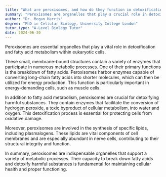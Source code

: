 ```yaml
---
title: "What are peroxisomes, and how do they function in detoxification and fatty acid metabolism?"
summary: "Peroxisomes are organelles that play a crucial role in detoxification and fatty acid metabolism."
author: "Dr. Megan Harris"
degree: "PhD in Cellular Biology, University College London"
tutor_type: "A-Level Biology Tutor"
date: 2024-06-30
---
```


Peroxisomes are essential organelles that play a vital role in detoxification and fatty acid metabolism within eukaryotic cells.

These small, membrane-bound structures contain a variety of enzymes that participate in numerous metabolic processes. One of their primary functions is the breakdown of fatty acids. Peroxisomes harbor enzymes capable of converting long-chain fatty acids into shorter molecules, which can then be utilized for energy production. This function is particularly important in energy-demanding cells, such as muscle cells.

In addition to fatty acid metabolism, peroxisomes are crucial for detoxifying harmful substances. They contain enzymes that facilitate the conversion of hydrogen peroxide, a toxic byproduct of cellular metabolism, into water and oxygen. This detoxification process is essential for protecting cells from oxidative damage.

Moreover, peroxisomes are involved in the synthesis of specific lipids, including plasmalogens. These lipids are vital components of cell membranes and are especially abundant in nerve cells, contributing to their structural integrity and function.

In summary, peroxisomes are indispensable organelles that support a variety of metabolic processes. Their capacity to break down fatty acids and detoxify harmful substances is fundamental for maintaining cellular health and proper functioning.
    